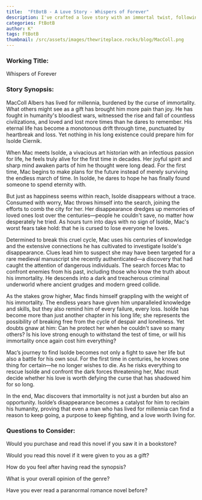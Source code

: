 ```yaml
---
title:  "FtBotB - A Love Story - Whispers of Forever"
description: I've crafted a love story with an immortal twist, following MacColl Albers, a man who's lived through millennia of human history only to find real purpose when he meets art historian Isolde Ciernik. When she mysteriously disappears, the story transforms into a tense investigation that forces Mac to confront both his painful past and dangerous present. Through Mac's desperate search for Isolde, I explore themes of eternal love, the burden of immortality, and how finding the right person can give even an endless life new meaning. The story challenges whether love can truly conquer time and whether someone who's lost everything can find the courage to risk their heart again.
categories: FtBotB
author: K°
tags: FtBotB
thumbnail: /src/assets/images/thewriteplace.rocks/blog/MacColl.png
---
```


<LightboxImage src="/src/assets/images/thewriteplace.rocks/blog/MacColl.png" alt="" />

### Working Title:
Whispers of Forever

### Story Synopsis:
MacColl Albers has lived for millennia, burdened by the curse of immortality. What others might see as a gift has brought him more pain than joy. He has fought in humanity's bloodiest wars, witnessed the rise and fall of countless civilizations, and loved and lost more times than he dares to remember. His eternal life has become a monotonous drift through time, punctuated by heartbreak and loss. Yet nothing in his long existence could prepare him for Isolde Ciernik.

When Mac meets Isolde, a vivacious art historian with an infectious passion for life, he feels truly alive for the first time in decades. Her joyful spirit and sharp mind awaken parts of him he thought were long dead. For the first time, Mac begins to make plans for the future instead of merely surviving the endless march of time. In Isolde, he dares to hope he has finally found someone to spend eternity with.

But just as happiness seems within reach, Isolde disappears without a trace. Consumed with worry, Mac throws himself into the search, joining the efforts to comb the city for her. Her disappearance dredges up memories of loved ones lost over the centuries—people he couldn't save, no matter how desperately he tried. As hours turn into days with no sign of Isolde, Mac's worst fears take hold: that he is cursed to lose everyone he loves.

Determined to break this cruel cycle, Mac uses his centuries of knowledge and the extensive connections he has cultivated to investigate Isolde's disappearance. Clues lead him to suspect she may have been targeted for a rare medieval manuscript she recently authenticated—a discovery that had caught the attention of dangerous individuals. The search forces Mac to confront enemies from his past, including those who know the truth about his immortality. He descends into a dark and treacherous criminal underworld where ancient grudges and modern greed collide.

As the stakes grow higher, Mac finds himself grappling with the weight of his immortality. The endless years have given him unparalleled knowledge and skills, but they also remind him of every failure, every loss. Isolde has become more than just another chapter in his long life; she represents the possibility of breaking free from the cycle of despair and loneliness. Yet doubts gnaw at him: Can he protect her when he couldn't save so many others? Is his love strong enough to withstand the test of time, or will his immortality once again cost him everything?

Mac’s journey to find Isolde becomes not only a fight to save her life but also a battle for his own soul. For the first time in centuries, he knows one thing for certain—he no longer wishes to die. As he risks everything to rescue Isolde and confront the dark forces threatening her, Mac must decide whether his love is worth defying the curse that has shadowed him for so long.

In the end, Mac discovers that immortality is not just a burden but also an opportunity. Isolde’s disappearance becomes a catalyst for him to reclaim his humanity, proving that even a man who has lived for millennia can find a reason to keep going, a purpose to keep fighting, and a love worth living for.

### Questions to Consider:
Would you purchase and read this novel if you saw it in a bookstore?

Would you read this novel if it were given to you as a gift?

How do you feel after having read the synopsis?

What is your overall opinion of the genre?

Have you ever read a paranormal romance novel before?


